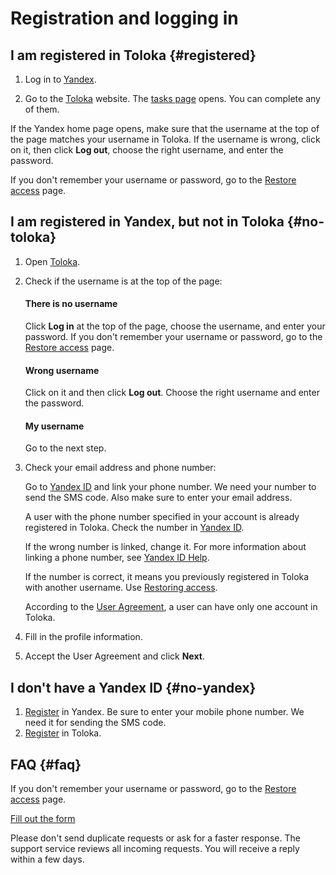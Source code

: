 
# Registration and logging in

## I am registered in Toloka {#registered}

1. Log in to [Yandex](https://passport.yandex.com/passport?mode=auth&retpath=https://toloka.yandex.com).

1. Go to the [Toloka](http://toloka.yandex.com/) website. The [tasks page](./task-select) opens. You can complete any of them.

<Note mode="warning" title="Warning">

If the Yandex home page opens, make sure that the username at the top of the page matches your username in Toloka. If the username is wrong, click on it, then click **Log out**, choose the right username, and enter the password.

</Note>

If you don't remember your username or password, go to the [Restore access](https://passport.yandex.com/passport?mode=restore) page.

## I am registered in Yandex, but not in Toloka {#no-toloka}

1. Open [Toloka](http://toloka.yandex.com/).

1. Check if the username is at the top of the page:

    #### There is no username

    Click **Log in** at the top of the page, choose the username, and enter your password. If you don't remember your username or password, go to the [Restore access](https://passport.yandex.com/passport?mode=restore) page.

    #### Wrong username

    Click on it and then click **Log out**. Choose the right username and enter the password.

    #### My username

    Go to the next step.

1. Check your email address and phone number:

    <Cut title="Email and phone number">

    Go to [Yandex ID](https://passport.yandex.com/profile/phones) and link your phone number. We need your number to send the SMS code. Also make sure to enter your email address.

    </Cut>

    <Cut title="This phone number is already used">

    A user with the phone number specified in your account is already registered in Toloka. Check the number in [Yandex ID](https://passport.yandex.com/profile/phones).

    If the wrong number is linked, change it. For more information about linking a phone number, see [Yandex ID Help](https://yandex.com/support/passport/authorization/phone.html).

    If the number is correct, it means you previously registered in Toloka with another username. Use [Restoring access](https://passport.yandex.com/passport?mode=restore).

    <Note mode="warning" title="Warning">

    According to the [User Agreement](https://toloka.ai/tolokers/legal/user-agreement/), a user can have only one account in Toloka.

    </Note>

    </Cut>

1. Fill in the profile information.

1. Accept the User Agreement and click **Next**.

## I don't have a Yandex ID {#no-yandex}

1. [Register](https://passport.yandex.com/registration?mode=register&amp;retpath=https://toloka.yandex.com/en) in Yandex. Be sure to enter your mobile phone number. We need it for sending the SMS code.
1. [Register](#no-toloka) in Toloka.

## FAQ {#faq}

<FaqLoginCommon1/>

<Cut title="I don't remember my username or password">

If you don't remember your username or password, go to the [Restore access](https://passport.yandex.com/passport?mode=restore) page.

</Cut>

<FaqLoginCommon2/>

<Cut title="Other questions">

[Fill out the form](./troubleshooting/support)

<Note mode="note" title="Note">

Please don't send duplicate requests or ask for a faster response. The support service reviews all incoming requests. You will receive a reply within a few days.

</Note>

</Cut>

